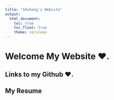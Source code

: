 ```yaml
---
title: "Shuhong's Website"
output: 
  html_document:
    toc: true
    toc_float: true
    theme: cerulean
---
```


# Welcome My Website ❤.

## Links to my Github ❤.

## My Resume

